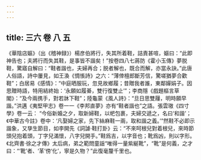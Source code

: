 ```yaml
---
---
---
```

title: 三六 卷 八 五
---




《華陰店嫗》（出《稽神録》）楊彦伯將行，失其所着鞋，詰責甚喧，嫗曰：“此即神告也；夫將行而失其鞋，是事皆不諧矣！”按卷四八七蔣防《霍小玉傳》夢脱鞋，驚寤自解曰：“鞋者諧也，夫婦再合；脱者解也，既合而解，亦當永訣。”此唐人俗語，詩中屢見，如王渙《惆悵詩》之六：“薄倖檀郎斷芳信，驚嗟猶夢合歡鞋”；白居易《感情》：“中庭晒服玩，忽見故鄉履；昔贈我者誰，東鄰嬋娟子。因思贈時語，特用結終始：‘永願如履綦，雙行復雙止’”；李商隱《戲題樞言草閣》：“及今兩携手，對若牀下鞋”；陸龜蒙《風人詩》：“旦日思雙屨，明時願早諧。”洪邁《夷堅甲志》卷一一《李邦直夢》亦有“鞋者諧也”之語。張雲璈《四寸學》卷一云： “今俗新婚之夕，取新婦鞋，以帊包裹，夫婦交遞之，名曰‘和諧’；《中華古今註》卷中：‘凡娶婦之家，先下絲麻鞋一兩，取和諧之義。’”然鞋不必即示諧象，又孳生節目，如李開先《詞謔·鞋打卦》云：“不來呵根兒對着根兒，來時節頭兒抱着頭，丁字兒滿懷，八字兒開手。”鞋爲吉，以字音也；靴爲凶，則以字形。《北齊書·徐之才傳》太后病，弟之範問童謡“唯得一量紫綖靴”，“靴”是何義，之才曰：“‘靴’者、‘革’傍‘化’，寧是久物？”此復毫釐千里也。
